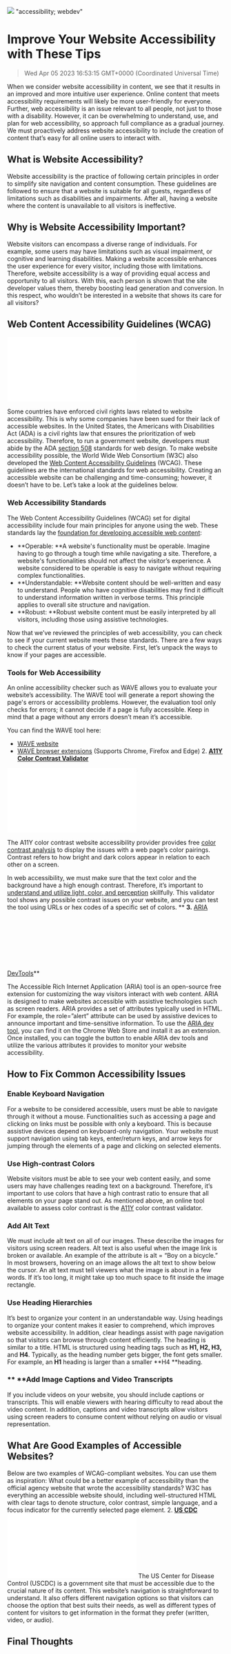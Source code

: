 ![](https://uploads-ssl.webflow.com/6143afec68f555387049efb3/63ea5b0b37a19b482127e806_WebAccessibility_7b9d1fdc747010c801ee6388834b9d5b_2000.jpeg)
"accessibility; webdev"
# Improve Your Website Accessibility with These Tips
> Wed Apr 05 2023 16:53:15 GMT+0000 (Coordinated Universal Time)

When we consider website accessibility in content, we see that it results in an improved and more intuitive user experience. Online content that meets accessibility requirements will likely be more user-friendly for everyone. Further, web accessibility is an issue relevant to all people, not just to those with a disability. However, it can be overwhelming to understand, use, and plan for web accessibility, so approach full compliance as a gradual journey. We must proactively address website accessibility to include the creation of content that’s easy for all online users to interact with.

## What is Website Accessibility?
Website accessibility is the practice of following certain principles in order to simplify site navigation and content consumption. These guidelines are followed to ensure that a website is suitable for all guests, regardless of limitations such as disabilities and impairments. After all, having a website where the content is unavailable to all visitors is ineffective.

## Why is Website Accessibility Important?
Website visitors can encompass a diverse range of individuals. For example, some users may have limitations such as visual impairment, or cognitive and learning disabilities. Making a website accessible enhances the user experience for every visitor, including those with limitations. Therefore, website accessibility is a way of providing equal access and opportunity to all visitors. With this, each person is shown that the site developer values them, thereby boosting lead generation and conversion. In this respect, who wouldn’t be interested in a website that shows its care for all visitors?

## Web Content Accessibility Guidelines (WCAG)

![](low.com/6143afec68f555387049efb3/63ea5b0c37a19b20e227e80b_image3_306b684056fcc7e92b34ffad4a260867_800.p)

Some countries have enforced civil rights laws related to website accessibility. This is why some companies have been sued for their lack of accessible websites. In the United States, the Americans with Disabilities Act (ADA) is a civil rights law that ensures the prioritization of web accessibility. Therefore, to run a government website, developers must abide by the ADA <a href="https://www.epa.gov/accessibility/what-section-508" target="_blank" rel="noopener noreferrer">section 508</a> standards for web design.
To make website accessibility possible, the World Wide Web Consortium (W3C) also developed the <a href="https://www.w3.org/WAI/standards-guidelines/wcag/" target="_blank" rel="noopener noreferrer">Web Content Accessibility Guidelines</a> (WCAG). These guidelines are the international standards for web accessibility. Creating an accessible website can be challenging and time-consuming; however, it doesn’t have to be. Let’s take a look at the guidelines below.

### Web Accessibility Standards
The Web Content Accessibility Guidelines (WCAG) set for digital accessibility include four main principles for anyone using the web. These standards lay the <a href="https://www.w3.org/TR/WCAG21/" target="_blank" rel="noopener noreferrer">foundation for developing accessible web content</a>:
- **Operable: **A website's functionality must be operable. Imagine having to go through a tough time while navigating a site. Therefore, a website's functionalities should not affect the visitor’s experience. A website considered to be operable is easy to navigate without requiring complex functionalities.
- **Understandable: **Website content should be well-written and easy to understand. People who have cognitive disabilities may find it difficult to understand information written in verbose terms. This principle applies to overall site structure and navigation.
- **Robust: **Robust website content must be easily interpreted by all visitors, including those using assistive technologies.

Now that we’ve reviewed the principles of web accessibility, you can check to see if your current website meets these standards. There are a few ways to check the current status of your website. First, let’s unpack the ways to know if your pages are accessible.

### Tools for Web Accessibility

An online accessibility checker such as WAVE allows you to evaluate your website’s accessibility. The WAVE tool will generate a report showing the page's errors or accessibility problems. However, the evaluation tool only checks for errors; it cannot decide if a page is fully accessible. Keep in mind that a page without any errors doesn’t mean it’s accessible.

You can find the WAVE tool here:
- <a href="https://wave.webaim.org/" target="_blank" rel="noopener noreferrer">WAVE website</a>
- <a href="https://wave.webaim.org/extension/" target="_blank" rel="noopener noreferrer">WAVE browser extensions</a> (Supports Chrome, Firefox and Edge)
      2. **<a href="https://color.a11y.com/?wc3" target="_blank" rel="noopener noreferrer">A11Y Color Contrast Validator</a>**

![](loads-ssl.webflow.com/6143afec68f555387049efb3/63ea5b0c37a19b0f7727e809_image6_475b913196548316e220706c02ad79ed_800.p)

The A11Y color contrast website accessibility provider provides free <a href="https://color.a11y.com/" target="_blank" rel="noopener noreferrer">color contrast analysis</a> to display the issues with a web page’s color pairings. Contrast refers to how bright and dark colors appear in relation to each other on a screen.

In web accessibility, we must make sure that the text color and the background have a high enough contrast. Therefore, it’s important to <a href="https://code.pieces.app/blog/choosing-colors-in-user-interface-design" target="_blank" rel="noopener noreferrer">understand and utilize light, color, and perception</a> skillfully. This validator tool shows any possible contrast issues on your website, and you can test the tool using URLs or hex codes of a specific set of colors.
**    **3.** <a href="https://chrome.google.com/webstore/detail/aria-devtools/dneemiigcbbgbdjlcdjjnianlikimpck?hl=en" target="_blank" rel="noopener noreferrer">ARIA DevTools</a>**
![](ps://uploads-ssl.webflow.com/6143afec68f555387049efb3/63ea5b0c37a19b2c3227e80a_image2_5fd862a44ad5844012a2c6171e53ef19_800.p)

The Accessible Rich Internet Application (ARIA) tool is an open-source free extension for customizing the way visitors interact with web content. ARIA is designed to make websites accessible with assistive technologies such as screen readers.
ARIA provides a set of attributes typically used in HTML. For example, the role=”alert” attribute can be used by assistive devices to announce important and time-sensitive information.
To use the <a href="https://chrome.google.com/webstore/detail/aria-devtools/dneemiigcbbgbdjlcdjjnianlikimpck?hl=en" target="_blank" rel="noopener noreferrer">ARIA dev tool</a>, you can find it on the Chrome Web Store and install it as an extension. Once installed, you can toggle the button to enable ARIA dev tools and utilize the various attributes it provides to monitor your website accessibility.

## **How to Fix Common Accessibility Issues**
### Enable Keyboard Navigation
For a website to be considered accessible, users must be able to navigate through it without a mouse. Functionalities such as accessing a page and clicking on links must be possible with only a keyboard. This is because assistive devices depend on keyboard-only navigation. Your website must support navigation using tab keys, enter/return keys, and arrow keys for jumping through the elements of a page and clicking on selected elements.

### Use High-contrast Colors
Website visitors must be able to see your web content easily, and some users may have challenges reading text on a background. Therefore, it’s important to use colors that have a high contrast ratio to ensure that all elements on your page stand out. As mentioned above, an online tool available to assess color contrast is the <a href="https://color.a11y.com/" target="_blank" rel="noopener noreferrer">A11Y</a> color contrast validator.

### Add Alt Text
We must include alt text on all of our images. These describe the images for visitors using screen readers. Alt text is also useful when the image link is broken or available. An example of the attribute is alt = “Boy on a bicycle.” In most browsers, hovering on an image allows the alt text to show below the cursor.
An alt text must tell viewers what the image is about in a few words. If it’s too long, it might take up too much space to fit inside the image rectangle.

### Use Heading Hierarchies
It’s best to organize your content in an understandable way. Using headings to organize your content makes it easier to comprehend, which improves website accessibility. In addition, clear headings assist with page navigation so that visitors can browse through content efficiently.
The heading is similar to a title. HTML is structured using heading tags such as **H1, H2, H3,** and **H4**. Typically, as the heading number gets bigger, the font gets smaller. For example, an **H1** heading is larger than a smaller **H4 **heading.

### ** **Add Image Captions and Video Transcripts
If you include videos on your website, you should include captions or transcripts. This will enable viewers with hearing difficulty to read about the video content. In addition, captions and video transcripts allow visitors using screen readers to consume content without relying on audio or visual representation.

## **What Are Good Examples of Accessible Websites?**
Below are two examples of WCAG-compliant websites. You can use them as inspiration:
What could be a better example of accessibility than the official agency website that wrote the accessibility standards? W3C has everything an accessible website should, including well-structured HTML with clear tags to denote structure, color contrast, simple language, and a focus indicator for the currently selected page element.
     2. **<a href="https://www.cdc.gov/" target="_blank" rel="noopener noreferrer">US CDC</a>**
![](.com/6143afec68f555387049efb3/63ea5b0d37a19bc18427e80d_image5_ede7d428cfbab31cc3230557cec9a11d_800.p)
The US Center for Disease Control (USCDC)  is a government site that must be accessible due to the crucial nature of its content. This website’s navigation is straightforward to understand. It also offers different navigation options so that visitors can choose the option that best suits their needs, as well as different types of content for visitors to get information in the format they prefer (written, video, or audio).

## Final Thoughts
